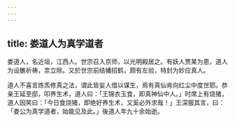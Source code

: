 ```yaml
---
---
---
```

title: 娄道人为真学道者
---



娄道人，名近垣，江西人。世宗召入京师，以光明殿居之。有妖人贾某为患，道人为设醮祈祷，祟立除。又於世宗前结幡招鹤，颇有左验，特封为妙应真人。

道人不喜言炼炁修真之法，谓此皆妄人借以谋生，焉有真仙肯向红尘中度世耶。恭亲王延至邸，叩养生术，道人曰：「王锦衣玉食，即真神仙中人。」时席上有烧猪，道人因笑曰：「今日食烧猪，即绝好养生术，又奚必外求哉！」王深服其言，曰：「娄公为真学道者，始能见及此。」後道人年九十余始逝。